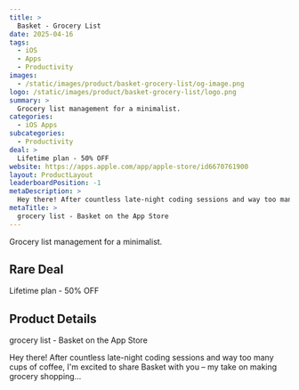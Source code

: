 ```yaml
---
title: >
  Basket - Grocery List
date: 2025-04-16
tags:
  - iOS
  - Apps
  - Productivity
images:
  - /static/images/product/basket-grocery-list/og-image.png
logo: /static/images/product/basket-grocery-list/logo.png
summary: >
  Grocery list management for a minimalist.
categories:
  - iOS Apps
subcategories:
  - Productivity
deal: >
  Lifetime plan - 50% OFF
website: https://apps.apple.com/app/apple-store/id6670761900
layout: ProductLayout
leaderboardPosition: -1
metaDescription: >
  Hey there! After countless late-night coding sessions and way too many cups of coffee, I'm excited to share Basket with you – my take on making grocery shopping…
metaTitle: >
  ‎grocery list - Basket on the App Store
---
```

Grocery list management for a minimalist.

## Rare Deal

Lifetime plan - 50% OFF

## Product Details

‎grocery list - Basket on the App Store

Hey there! After countless late-night coding sessions and way too many cups of coffee, I'm excited to share Basket with you – my take on making grocery shopping…
